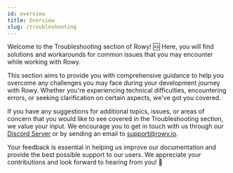 ```yaml
---
id: overview
title: Overview
slug: /troubleshooting
---
```


Welcome to the Troubleshooting section of Rowy! 🆘 Here, you will find solutions and workarounds for common issues that you may encounter while working with Rowy.

This section aims to provide you with comprehensive guidance to help you overcome any challenges you may face during your development journey with Rowy. Whether you're experiencing technical difficulties, encountering errors, or seeking clarification on certain aspects, we've got you covered.

If you have any suggestions for additional topics, issues, or areas of concern that you would like to see covered in the Troubleshooting section, we value your input. We encourage you to get in touch with us through our [Discord Server](https://www.discord.com/invite/rowy-853498675484819476) or by sending an email to support@rowy.io. 

Your feedback is essential in helping us improve our documentation and provide the best possible support to our users. We appreciate your contributions and look forward to hearing from you! 💜